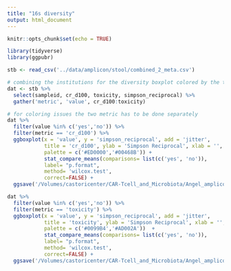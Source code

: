 ```yaml
---
title: "16s diversity"
output: html_document
---
```


```r
knitr::opts_chunk$set(echo = TRUE)
```

```r
library(tidyverse)
library(ggpubr)
```

```r
stb <- read_csv('../data/amplicon/stool/combined_2_meta.csv')
```
```r
# combining the institutions for the diversity boxplot colored by the toxicity and CR
dat <- stb %>% 
  select(sampleid, cr_d100, toxicity, simpson_reciprocal) %>% 
  gather('metric', 'value', cr_d100:toxicity)

# for coloring issues the two metric has to be done separately
dat %>% 
  filter(value %in% c('yes','no')) %>% 
  filter(metric == 'cr_d100') %>% 
  ggboxplot(x = 'value', y = 'simpson_reciprocal', add = 'jitter',
            title = 'cr_d100', ylab = 'Simpson Reciprocal', xlab = '', color = 'value',
            palette = c('#ED0000','#00468B')) +
            stat_compare_means(comparisons= list(c('yes', 'no')),
            label= "p.format",
            method= 'wilcox.test',
            correct=FALSE) +
  ggsave('/Volumes/castoricenter/CAR-Tcell_and_Microbiota/Angel_amplicon/diversity/combined_cr_d100.pdf')

dat %>% 
  filter(value %in% c('yes','no')) %>% 
  filter(metric == 'toxicity') %>% 
  ggboxplot(x = 'value', y = 'simpson_reciprocal', add = 'jitter',
            title = 'toxicity', ylab = 'Simpson Reciprocal', xlab = '', color = 'value',
            palette = c('#0099B4','#AD002A'))  +
            stat_compare_means(comparisons= list(c('yes', 'no')),
            label= "p.format",
            method= 'wilcox.test',
            correct=FALSE) +
  ggsave('/Volumes/castoricenter/CAR-Tcell_and_Microbiota/Angel_amplicon/diversity/combined_toxicity.pdf')
  
```

